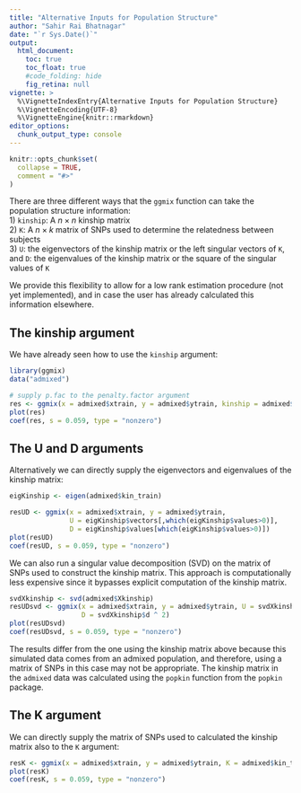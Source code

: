 ```yaml
---
title: "Alternative Inputs for Population Structure"
author: "Sahir Rai Bhatnagar"
date: "`r Sys.Date()`"
output:
  html_document:
    toc: true
    toc_float: true
    #code_folding: hide
    fig_retina: null
vignette: >
  %\VignetteIndexEntry{Alternative Inputs for Population Structure}
  %\VignetteEncoding{UTF-8}
  %\VignetteEngine{knitr::rmarkdown}
editor_options: 
  chunk_output_type: console
---
```


```r
knitr::opts_chunk$set(
  collapse = TRUE,
  comment = "#>"
)
```

There are three different ways that the `ggmix` function can take the population structure information:  
1) `kinship`: A $n \times n$ kinship matrix  
2) `K`: A $n \times k$ matrix of SNPs used to determine the relatedness between subjects  
3) `U`: the eigenvectors of the kinship matrix or the left singular vectors of `K`, and `D`: the eigenvalues of the kinship matrix or the square of the singular values of `K`  

We provide this flexibility to allow for a low rank estimation procedure (not yet implemented), and in case the user has already calculated this information elsewhere.  


## The kinship argument

We have already seen how to use the `kinship` argument:  


```r
library(ggmix)
data("admixed")

# supply p.fac to the penalty.factor argument
res <- ggmix(x = admixed$xtrain, y = admixed$ytrain, kinship = admixed$kin_train)
plot(res)
coef(res, s = 0.059, type = "nonzero")
```



## The U and D arguments

Alternatively we can directly supply the eigenvectors and eigenvalues of the kinship matrix:

```r
eigKinship <- eigen(admixed$kin_train)

resUD <- ggmix(x = admixed$xtrain, y = admixed$ytrain, 
               U = eigKinship$vectors[,which(eigKinship$values>0)],
               D = eigKinship$values[which(eigKinship$values>0)])
plot(resUD)
coef(resUD, s = 0.059, type = "nonzero")
```

We can also run a singular value decomposition (SVD) on the matrix of SNPs used to construct the kinship matrix. This approach is computationally less expensive since it bypasses explicit computation of the kinship matrix.

```r
svdXkinship <- svd(admixed$Xkinship)
resUDsvd <- ggmix(x = admixed$xtrain, y = admixed$ytrain, U = svdXkinship$u,
                  D = svdXkinship$d ^ 2)
plot(resUDsvd)
coef(resUDsvd, s = 0.059, type = "nonzero")
```

The results differ from the one using the kinship matrix above because this simulated data comes from an admixed population, and therefore, using a matrix of SNPs in this case may not be appropriate. The kinship matrix in the `admixed` data was calculated using the `popkin` function from the `popkin` package.  

## The K argument

We can directly supply the matrix of SNPs used to calculated the kinship matrix also to the `K` argument:

```r
resK <- ggmix(x = admixed$xtrain, y = admixed$ytrain, K = admixed$kin_train)
plot(resK)
coef(resK, s = 0.059, type = "nonzero")
```

